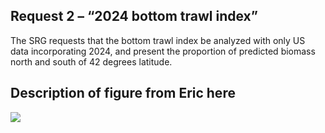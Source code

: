 ## Request 2 -- "2024 bottom trawl index"

The SRG requests that the bottom trawl index be analyzed with only US data  incorporating 2024, and present the proportion of predicted biomass north and south of 42 degrees latitude.

## Description of figure from Eric here
![](image-files/test)